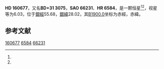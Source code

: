 {{Starbox begin
| name = HD 160677
}}
{{Starbox observe
| epoch = [[J2000.0|J2000.0]]
| constell = {{星座名待查}}<ref name=SIMBAD>{{cite web
 | url=http://simbad.u-strasbg.fr/simbad/sim-id?Ident=HR+6584
 | title =Pulsating variable Star
 | publisher=Centre de Données astronomiques de Strasbourg
 | work=SIMBAD
 | accessdate=2012-07-13}}</ref><ref name=DATA>{{cite web
 | url=http://vizier.u-strasbg.fr/viz-bin/VizieR-5?-out.add=.&-source=5050&-corr=PK=HR&-out.max=9999&HR=6584
 | title=VizieR Detailed Page
 | accessdate=2012-07-13
 | archive-date=2016-03-05
 | archive-url=https://web.archive.org/web/20160305005152/http://vizier.u-strasbg.fr/viz-bin/VizieR-5?-out.add=.&-source=5050&-corr=PK=HR&-out.max=9999&HR=6584
 | dead-url=no
 }}</ref>
| 星官 = 
| ra = {{RA|17|39|57.5}}<ref name=SIMBAD /><ref name=DATA />
| dec = {{DEC|+31|12|9}}<ref name=SIMBAD /><ref name=DATA />
| appmag_v = 6.03<ref name=SIMBAD /><ref name=DATA />
}}
{{Starbox character
| class = M2IIIab<ref name=SIMBAD /><ref name=DATA />
| b-v = 1.58<ref name=SIMBAD /><ref name=DATA />
| u-b = 1.98<ref name=SIMBAD /><ref name=DATA />
| r-i = <ref name=SIMBAD /><ref name=DATA />
| variable = 
}}
{{Starbox astrometry
| radial_v = 1.98
| prop_mo_ra = -9
| parallax = 
| p_error = 
}}
{{Starbox catalog
| names =BD+31 3075，[[SAO星表|SAO]] 66231，[[HD星表|HD]] 160677，[[HR星表|HR]] 6584}}
{{Starbox reference |Simbad=HR+6584}}
{{Starbox end}}

'''HD 160677'''，又名'''BD+31 3075'''，'''SAO 66231'''、'''HR 6584'''，是一颗恒星<ref name=SIMBAD /><ref name=DATA />，视星等为6.03，位于[[銀道座標系|銀經]]55.68，[[銀道座標系|銀緯]]28.02，其[[B1900.0|B1900.0]]坐标为赤經{{RA|17|36|10.8}}，赤緯{{DEC|+31|28.02|19}}。

== 参考文献 ==
{{reflist}}

{{star-stub}}

[[Category:HD和HDE天體|160677]]
[[Category:HR天體|6584]]
[[Category:SAO天體|66231]]